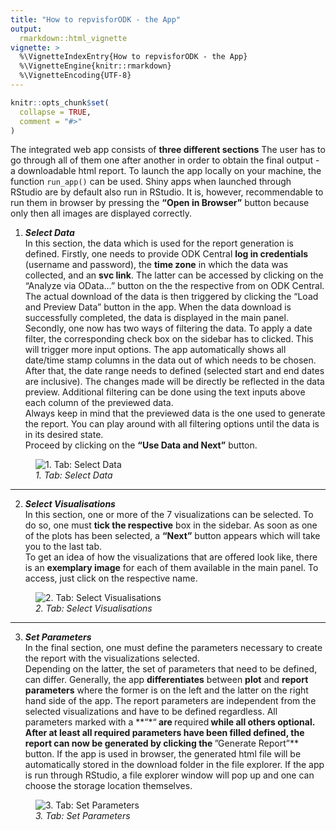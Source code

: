 ```yaml
---
title: "How to repvisforODK - the App"
output: 
  rmarkdown::html_vignette
vignette: >
  %\VignetteIndexEntry{How to repvisforODK - the App}
  %\VignetteEngine{knitr::rmarkdown}
  %\VignetteEncoding{UTF-8}
---
```


```r
knitr::opts_chunk$set(
  collapse = TRUE,
  comment = "#>"
)
```

The integrated web app consists of **three different sections** The user has to go through all of them one after another in order to obtain the final output - a downloadable html report. To launch the app locally on your machine, the function `run_app()` can be used. Shiny apps when launched through RStudio are by default also run in RStudio. It is, however, recommendable to run them in browser by pressing the **"Open in Browser"** button because only then all images are displayed correctly.

1. _**Select Data**_\
In this section, the data which is used for the report generation is defined. 
Firstly, one needs to provide ODK Central **log in credentials** (username and password), the **time zone** in which the data was collected, and an **svc link**. The latter can be accessed by clicking on the "Analyze via OData..." button on the the respective from on ODK Central. The actual download of the data is then triggered by clicking the "Load and Preview Data" button in the app. When the data download is successfully completed, the data is displayed in the main panel.\
Secondly, one now has two ways of filtering the data. To apply a date filter, the corresponding check box on the sidebar has to clicked. This will trigger more input options. The app automatically shows all date/time stamp columns in the data out of which needs to be chosen. After that, the date range needs to defined (selected start and end dates are inclusive). The changes made will be directly be reflected in the data preview. Additional filtering can be done using the text inputs above each column of the previewed data.\
Always keep in mind that the previewed data is the one used to generate the report. You can play around with all filtering options until the data is in its desired state.\
Proceed by clicking on the **"Use Data and Next"** button.

![_1. Tab: Select Data_](https://lucidviews.github.io/gh-pages/tab1_r.PNG)

***

2. _**Select Visualisations**_\
In this section, one or more of the 7 visualizations can be selected. To do so, one must **tick the respective** box in the sidebar. As soon as one of the plots has been selected, a **"Next"** button appears which will take you to the last tab.\
To get an idea of how the visualizations that are offered look like, there is an **exemplary image** for each of them available in the main panel. To access, just click on the respective name.

![_2. Tab: Select Visualisations_](https://lucidviews.github.io/gh-pages/tab2_r.PNG)

***

3. _**Set Parameters**_\
In the final section, one must define the parameters necessary to create the report with the visualizations selected.\
Depending on the latter, the set of parameters that need to be defined, can differ. Generally, the app **differentiates** between **plot** and **report parameters** where the former is on the left and the latter on the right hand side of the app. The report parameters are independent from the selected visualizations and have to be defined regardless. All parameters marked with a **"*"** are **required** while all others optional.\
After at least all required parameters have been filled defined, the report can now be generated by clicking the **"Generate Report"** button. If the app is used in browser, the generated html file will be automatically stored in the download folder in the file explorer. If the app is run through RStudio, a file explorer window will pop up and one can choose the storage location themselves.

![_3. Tab: Set Parameters_](https://lucidviews.github.io/gh-pages/tab3_r.PNG)
